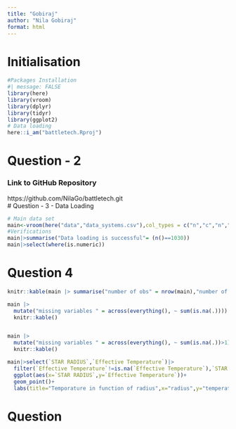 ```yaml
---
title: "Gobiraj"
author: "Nila Gobiraj"
format: html
---
```


# Initialisation

```r
#Packages Installation
#| message: FALSE
library(here)
library(vroom) 
library(dplyr)
library(tidyr)
library(ggplot2)
# Data loading
here::i_am("battletech.Rproj")

```

# Question - 2

### Link to GitHub Repository

https://github.com/NilaGo/battletech.git \
# Question - 3 - Data Loading

```r
# Main data set
main<-vroom(here("data","data_systems.csv"),col_types = c("n","c","n","n","n","n","n","c"))
#Verifications
main|>summarise("Data loading is successful"= (n()==1030))
main|>select(where(is.numeric))
```

# Question 4
```r
knitr::kable(main |> summarise("number of obs" = nrow(main),"number of variables"=ncol(main)))

main |>
  mutate("missing variables " = across(everything(), ~ sum(is.na(.))))|>slice_head()|>
  knitr::kable()


main |>
  mutate("missing variables " = across(everything(), ~ sum(is.na(.))>1))|>slice_head()|>
  knitr::kable()
```

```r
main|>select(`STAR RADIUS`,`Effective Temperature`)|>
  filter(`Effective Temperature`!=is.na(`Effective Temperature`),`STAR RADIUS`!=is.na(`STAR RADIUS`))|>
  ggplot(aes(x=`STAR RADIUS`,y=`Effective Temperature`))+
  geom_point()+
  labs(title="Temporature in function of radius",x="radius",y="temperature")
```
# Question
